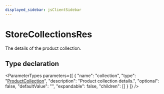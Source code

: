 ```yaml
---
displayed_sidebar: jsClientSidebar
---
```



# StoreCollectionsRes

The details of the product collection.

## Type declaration

<ParameterTypes parameters={[
  {
    "name": "collection",
    "type": "[ProductCollection](../classes/internal.ProductCollection.mdx)",
    "description": "Product collection details.",
    "optional": false,
    "defaultValue": "",
    "expandable": false,
    "children": []
  }
]} />
